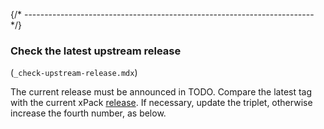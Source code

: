 
{/* ------------------------------------------------------------------------ */}

### Check the latest upstream release

(`_check-upstream-release.mdx`)

The current release must be announced in
TODO.
Compare the latest tag with the current xPack
[release](https://github.com/xpack-dev-tools/wine-xpack/releases).
If necessary, update the triplet, otherwise increase the fourth number,
as below.
